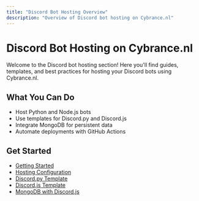 ```yaml
---
title: "Discord Bot Hosting Overview"
description: "Overview of Discord bot hosting on Cybrance.nl"
---
```


# Discord Bot Hosting on Cybrance.nl

Welcome to the Discord bot hosting section! Here you'll find guides, templates, and best practices for hosting your Discord bots using Cybrance.nl.

## What You Can Do
- Host Python and Node.js bots
- Use templates for Discord.py and Discord.js
- Integrate MongoDB for persistent data
- Automate deployments with GitHub Actions

## Get Started
- [Getting Started](getting-started.mdx)
- [Hosting Configuration](hosting-configuration.mdx)
- [Discord.py Template](discordpy.mdx)
- [Discord.js Template](discordjs.mdx)
- [MongoDB with Discord.js](mongodb-discordjs.mdx)
